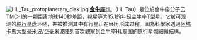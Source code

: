 [[File:HL_Tau_protoplanetary_disk.jpg|left]]
'''[[金牛座HL|金牛座HL]]'''（HL Tau）是位於金牛座分子云[[Taurus_Molecular_Cloud_1|TMC-1]]的一颗距离地球140秒差距，视星等为15.1的年轻[[金牛座T型星|金牛座T型星]]。它被可观测的[[原行星盘|原行星盘]]环绕，并被推测其中有行星正在经历形成过程。圖為科學家透過[[阿塔卡馬大型毫米波/亞毫米波陣列|阿塔卡馬大型毫米波/亞毫米波陣列]]首次觀察到金牛座HL周圍的原行星盤細微結構。